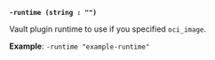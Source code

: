 <a id="plugin-flag-runtime" />

**`-runtime (string : "")`**

Vault plugin runtime to use if you specified `oci_image`.

**Example**: `-runtime "example-runtime"`
